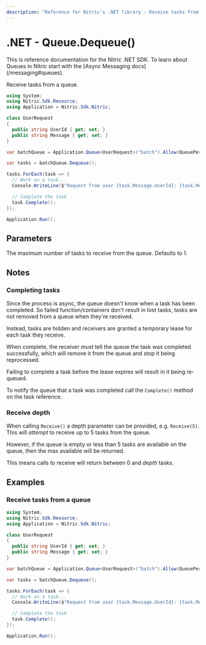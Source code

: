 ```yaml
---
description: "Reference for Nitric's .NET library - Receive tasks from a queue."
---
```


# .NET - Queue.Dequeue()

<Note>
  This is reference documentation for the Nitric .NET SDK. To learn about Queues
  in Nitric start with the [Async Messaging docs](/messaging#queues).
</Note>

Receive tasks from a queue.

```csharp
using System;
using Nitric.Sdk.Resource;
using Application = Nitric.Sdk.Nitric;

class UserRequest
{
  public string UserId { get; set; }
  public string Message { get; set; }
}

var batchQueue = Application.Queue<UserRequest>("batch").Allow(QueuePermission.Dequeue);

var tasks = batchQueue.Dequeue();

tasks.ForEach(task => {
  // Work on a task...
  Console.WriteLine($"Request from user {task.Message.UserId}: {task.Message.Message}");

  // Complete the task
  task.Complete();
});

Application.Run();
```

## Parameters

<Properties>
  <Property name="depth" type="int">
    The maximum number of tasks to receive from the queue. Defaults to 1.
  </Property>
</Properties>

## Notes

### Completing tasks

Since the process is async, the queue doesn't know when a task has been completed. So failed function/containers don't result in lost tasks, tasks are not removed from a queue when they're received.

Instead, tasks are hidden and receivers are granted a temporary lease for each task they receive.

When complete, the receiver must tell the queue the task was completed successfully, which will remove it from the queue and stop it being reprocessed.

<Note>
  Failing to complete a task before the lease expires will result in it being
  re-queued.
</Note>

To notify the queue that a task was completed call the `Complete()` method on the task reference.

### Receive depth

When calling `Receive()` a depth parameter can be provided, e.g. `Receive(5)`. This will _attempt_ to receive up to 5 tasks from the queue.

However, if the queue is empty or less than 5 tasks are available on the queue, then the max available will be returned.

This means calls to receive will return between 0 and _depth_ tasks.

## Examples

### Receive tasks from a queue

```csharp
using System;
using Nitric.Sdk.Resource;
using Application = Nitric.Sdk.Nitric;

class UserRequest
{
  public string UserId { get; set; }
  public string Message { get; set; }
}

var batchQueue = Application.Queue<UserRequest>("batch").Allow(QueuePermission.Dequeue);

var tasks = batchQueue.Dequeue();

tasks.ForEach(task => {
  // Work on a task...
  Console.WriteLine($"Request from user {task.Message.UserId}: {task.Message.Message}");

  // Complete the task
  task.Complete();
});

Application.Run();
```
